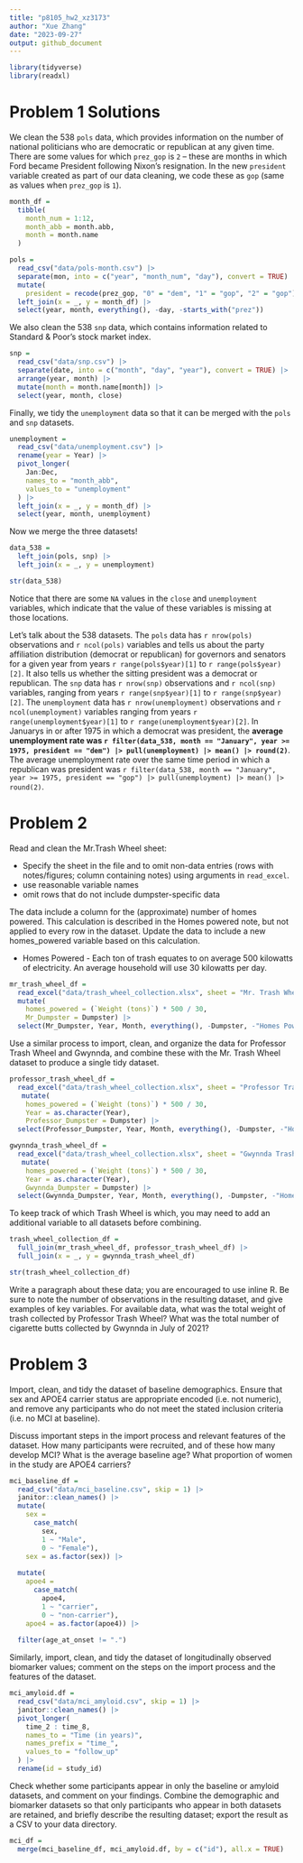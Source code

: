 ```yaml
---
title: "p8105_hw2_xz3173"
author: "Xue Zhang"
date: "2023-09-27"
output: github_document
---
```







```r
library(tidyverse)
library(readxl)
```





# Problem 1 Solutions

We clean the 538 `pols` data, which provides information on the number of national politicians who are democratic or republican at any given time. There are some values for which `prez_gop` is `2` -- these are months in which Ford became President following Nixon's resignation. In the new `president` variable created as part of our data cleaning, we code these as `gop` (same as values when `prez_gop` is `1`).



```r
month_df = 
  tibble(
    month_num = 1:12,
    month_abb = month.abb,
    month = month.name
  )
```




```r
pols = 
  read_csv("data/pols-month.csv") |>
  separate(mon, into = c("year", "month_num", "day"), convert = TRUE) |>
  mutate(
    president = recode(prez_gop, "0" = "dem", "1" = "gop", "2" = "gop"))|>
  left_join(x = _, y = month_df) |>
  select(year, month, everything(), -day, -starts_with("prez"))
```
 
We also clean the 538 `snp` data, which contains information related to Standard & Poor’s stock market index.
 
```r
snp = 
  read_csv("data/snp.csv") |>
  separate(date, into = c("month", "day", "year"), convert = TRUE) |>
  arrange(year, month) |>
  mutate(month = month.name[month]) |>
  select(year, month, close)
```
 
Finally, we tidy the `unemployment` data so that it can be merged with the `pols` and `snp` datasets.




```r
unemployment = 
  read_csv("data/unemployment.csv") |>
  rename(year = Year) |>
  pivot_longer(
    Jan:Dec,
    names_to = "month_abb",
    values_to = "unemployment"
  ) |>
  left_join(x = _, y = month_df) |>
  select(year, month, unemployment)
```

Now we merge the three datasets!

```r
data_538 =
  left_join(pols, snp) |>
  left_join(x = _, y = unemployment)

str(data_538)
```

Notice that there are some `NA` values in the `close` and `unemployment` variables, which indicate that the value of these variables is missing at those locations.

Let's talk about the 538 datasets. The `pols` data has `r nrow(pols)` observations and `r ncol(pols)` variables and tells us about the party affiliation distribution (democrat or republican) for governors and senators for a given year from years `r range(pols$year)[1]` to `r range(pols$year)[2]`. It also tells us whether the sitting president was a democrat or republican. The `snp` data has `r nrow(snp)` observations and `r ncol(snp)` variables, ranging from years `r range(snp$year)[1]` to `r range(snp$year)[2]`. The `unemployment` data has `r nrow(unemployment)` observations and `r ncol(unemployment)` variables ranging from years `r range(unemployment$year)[1]` to `r range(unemployment$year)[2]`. In Januarys in or after 1975 in which a democrat was president, the **average unemployment rate was `r filter(data_538, month == "January", year >= 1975, president == "dem") |> pull(unemployment) |> mean() |> round(2)`**.  The average unemployment rate over the same time period in which a republican was president was `r filter(data_538, month == "January", year >= 1975, president == "gop") |> pull(unemployment) |> mean() |> round(2)`.










# Problem 2


Read and clean the Mr.Trash Wheel sheet:

* Specify the sheet in the file and to omit non-data entries (rows with notes/figures; column containing notes) using arguments in `read_excel`.
* use reasonable variable names
* omit rows that do not include dumpster-specific data

The data include a column for the (approximate) number of homes powered. This calculation is described in the Homes powered note, but not applied to every row in the dataset. Update the data to include a new homes_powered variable based on this calculation.


* Homes Powered - Each ton of trash equates to on average 500 kilowatts of electricity.  An average household will use 30 kilowatts per day.

```r
mr_trash_wheel_df = 
  read_excel("data/trash_wheel_collection.xlsx", sheet = "Mr. Trash Wheel", range = "A2:N549") |>
  mutate(
    homes_powered = (`Weight (tons)`) * 500 / 30,
    Mr_Dumpster = Dumpster) |>
  select(Mr_Dumpster, Year, Month, everything(), -Dumpster, -"Homes Powered*")
```


Use a similar process to import, clean, and organize the data for Professor Trash Wheel and Gwynnda, and combine these with the Mr. Trash Wheel dataset to produce a single tidy dataset. 

```r
professor_trash_wheel_df = 
  read_excel("data/trash_wheel_collection.xlsx", sheet = "Professor Trash Wheel", range = "A2:M96") |>
   mutate(
    homes_powered = (`Weight (tons)`) * 500 / 30,
    Year = as.character(Year),
    Professor_Dumpster = Dumpster) |>
  select(Professor_Dumpster, Year, Month, everything(), -Dumpster, -"Homes Powered*")
```

```r
gwynnda_trash_wheel_df =
  read_excel("data/trash_wheel_collection.xlsx", sheet = "Gwynnda Trash Wheel", range = "A2:K108") |>
   mutate(
    homes_powered = (`Weight (tons)`) * 500 / 30,
    Year = as.character(Year),
    Gwynnda_Dumpster = Dumpster) |>
  select(Gwynnda_Dumpster, Year, Month, everything(), -Dumpster, -"Homes Powered*")
```


To keep track of which Trash Wheel is which, you may need to add an additional variable to all datasets before combining.

```r
trash_wheel_collection_df =
  full_join(mr_trash_wheel_df, professor_trash_wheel_df) |>
  full_join(x = _, y = gwynnda_trash_wheel_df) 

str(trash_wheel_collection_df)
```

Write a paragraph about these data; you are encouraged to use inline R. Be sure to note the number of observations in the resulting dataset, and give examples of key variables. For available data, what was the total weight of trash collected by Professor Trash Wheel? What was the total number of cigarette butts collected by Gwynnda in July of 2021?






# Problem 3

Import, clean, and tidy the dataset of baseline demographics. Ensure that sex and APOE4 carrier status are appropriate encoded (i.e. not numeric), and remove any participants who do not meet the stated inclusion criteria (i.e. no MCI at baseline). 

Discuss important steps in the import process and relevant features of the dataset. How many participants were recruited, and of these how many develop MCI? What is the average baseline age? What proportion of women in the study are APOE4 carriers?


```r
mci_baseline_df =
  read_csv("data/mci_baseline.csv", skip = 1) |>
  janitor::clean_names() |>
  mutate(
    sex = 
      case_match(
        sex,
        1 ~ "Male",
        0 ~ "Female"),
    sex = as.factor(sex)) |>
  
  mutate(
    apoe4 = 
      case_match(
        apoe4,
        1 ~ "carrier",
        0 ~ "non-carrier"),
    apoe4 = as.factor(apoe4)) |>
  
  filter(age_at_onset != ".")
```


Similarly, import, clean, and tidy the dataset of longitudinally observed biomarker values; comment on the steps on the import process and the features of the dataset.


```r
mci_amyloid.df = 
  read_csv("data/mci_amyloid.csv", skip = 1) |>
  janitor::clean_names() |>
  pivot_longer(
    time_2 : time_8,
    names_to = "Time (in years)",
    names_prefix = "time_",
    values_to = "follow_up"
  ) |>
  rename(id = study_id)
```





Check whether some participants appear in only the baseline or amyloid datasets, and comment on your findings. Combine the demographic and biomarker datasets so that only participants who appear in both datasets are retained, and briefly describe the resulting dataset; export the result as a CSV to your data directory.




```r
mci_df =
  merge(mci_baseline_df, mci_amyloid.df, by = c("id"), all.x = TRUE)
```
